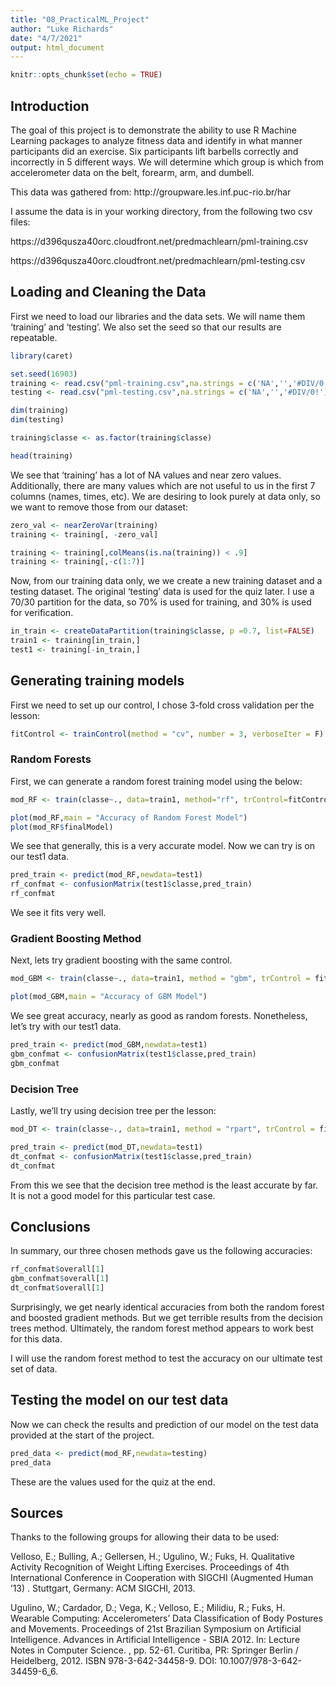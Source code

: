 ```yaml
---
title: "08_PracticalML_Project"
author: "Luke Richards"
date: "4/7/2021"
output: html_document
---
```


```r
knitr::opts_chunk$set(echo = TRUE)
```

## Introduction

The goal of this project is to demonstrate the ability to use R Machine Learning packages to analyze fitness data and identify in what manner participants did an exercise. Six participants lift barbells correctly and incorrectly in 5 different ways. We will determine which group is which from accelerometer data on the belt, forearm, arm, and dumbell. 

This data was gathered from:
http://groupware.les.inf.puc-rio.br/har

I assume the data is in your working directory, from the following two csv files:

https://d396qusza40orc.cloudfront.net/predmachlearn/pml-training.csv

https://d396qusza40orc.cloudfront.net/predmachlearn/pml-testing.csv

## Loading and Cleaning the Data

First we need to load our libraries and the data sets. We will name them 'training' and 'testing'. We also set the seed so that our results are repeatable. 

```r
library(caret)

set.seed(16903)
training <- read.csv("pml-training.csv",na.strings = c('NA','','#DIV/0!'))
testing <- read.csv("pml-testing.csv",na.strings = c('NA','','#DIV/0!'))

dim(training)
dim(testing)

training$classe <- as.factor(training$classe)

head(training)

```

We see that 'training' has a lot of NA values and near zero values. Additionally, there are many values which are not useful to us in the first 7 columns (names, times, etc). We are desiring to look purely at data only, so we want to remove those from our dataset:

```r
zero_val <- nearZeroVar(training)
training <- training[, -zero_val]

training <- training[,colMeans(is.na(training)) < .9]
training <- training[,-c(1:7)]
```

Now, from our training data only, we we create a new training dataset and a testing dataset. The original 'testing' data is used for the quiz later. I use a 70/30 partition for the data, so 70% is used for training, and 30% is used for verification. 

```r
in_train <- createDataPartition(training$classe, p =0.7, list=FALSE)
train1 <- training[in_train,]
test1 <- training[-in_train,]
```

## Generating training models

First we need to set up our control, I chose 3-fold cross validation per the lesson:

```r
fitControl <- trainControl(method = "cv", number = 3, verboseIter = F)
```

### Random Forests
First, we can generate a random forest training model using the below:

```r
mod_RF <- train(classe~., data=train1, method="rf", trControl=fitControl, tuneLength = 5)

plot(mod_RF,main = "Accuracy of Random Forest Model")
plot(mod_RF$finalModel)
```

We see that generally, this is a very accurate model. Now we can try is on our test1 data. 

```r
pred_train <- predict(mod_RF,newdata=test1)
rf_confmat <- confusionMatrix(test1$classe,pred_train)
rf_confmat
```

We see it fits very well. 

### Gradient Boosting Method
Next, lets try gradient boosting with the same control.

```r
mod_GBM <- train(classe~., data=train1, method = "gbm", trControl = fitControl , verbose = FALSE)

plot(mod_GBM,main = "Accuracy of GBM Model")
```

We see great accuracy, nearly as good as random forests. Nonetheless, let's try with our test1 data.

```r
pred_train <- predict(mod_GBM,newdata=test1)
gbm_confmat <- confusionMatrix(test1$classe,pred_train)
gbm_confmat
```


### Decision Tree
Lastly, we'll try using decision tree per the lesson:

```r
mod_DT <- train(classe~., data=train1, method = "rpart", trControl = fitControl)

pred_train <- predict(mod_DT,newdata=test1)
dt_confmat <- confusionMatrix(test1$classe,pred_train)
dt_confmat
```

From this we see that the decision tree method is the least accurate by far. It is not a good model for this particular test case. 

## Conclusions

In summary, our three chosen methods gave us the following accuracies:

```r
rf_confmat$overall[1]
gbm_confmat$overall[1]
dt_confmat$overall[1]
```

Surprisingly, we get nearly identical accuracies from both the random forest and boosted gradient methods. But we get terrible results from the decision trees method. Ultimately, the random forest method appears to work best for this data. 

I will use the random forest method to test the accuracy on our ultimate test set of data.


## Testing the model on our test data

Now we can check the results and prediction of our model on the test data provided at the start of the project. 

```r
pred_data <- predict(mod_RF,newdata=testing)
pred_data
```

These are the values used for the quiz at the end. 

## Sources

Thanks to the following groups for allowing their data to be used: 

Velloso, E.; Bulling, A.; Gellersen, H.; Ugulino, W.; Fuks, H. Qualitative Activity Recognition of Weight Lifting Exercises. Proceedings of 4th International Conference in Cooperation with SIGCHI (Augmented Human '13) . Stuttgart, Germany: ACM SIGCHI, 2013.

Ugulino, W.; Cardador, D.; Vega, K.; Velloso, E.; Milidiu, R.; Fuks, H. Wearable Computing: Accelerometers' Data Classification of Body Postures and Movements. Proceedings of 21st Brazilian Symposium on Artificial Intelligence. Advances in Artificial Intelligence - SBIA 2012. In: Lecture Notes in Computer Science. , pp. 52-61. Curitiba, PR: Springer Berlin / Heidelberg, 2012. ISBN 978-3-642-34458-9. DOI: 10.1007/978-3-642-34459-6_6.

